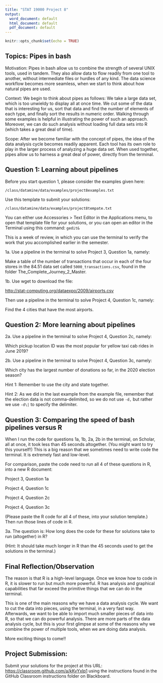 ```yaml
---
title: "STAT 19000 Project 8"
output:
  word_document: default
  html_document: default
  pdf_document: default
---
```


```r
knitr::opts_chunk$set(echo = TRUE)
```

## Topics:  Pipes in bash

Motivation:  Pipes in bash allow us to combine the strength of several UNIX tools, used in tandem.  They also allow data to flow readily from one tool to another, without intermediate files or hurdles of any kind.  The data science workflow becomes more seamless, when we start to think about how natural pipes are used.

Context:  We begin to think about pipes as follows:  We take a large data set, which is too unwieldy to display all at once time.  We cut some of the data that is interesting for us, sort that data and find the number of elements of each type, and finally sort the results in numeric order.  Walking through some examples is helpful in illustrating the power of such an approach.  Moreover, we can do such analysis without loading full data sets into R (which takes a great deal of time).

Scope:  After we become familiar with the concept of pipes, the idea of the data analysis cycle becomes readily apparent.  Each tool has its own role to play in the larger process of analyzing a huge data set.  When used together, pipes allow us to harness a great deal of power, directly from the terminal.

## Question 1: Learning about pipelines

Before you start question 1, please consider the examples given here:

`/class/datamine/data/examples/project8examples.txt`

Use this template to submit your solutions:

`/class/datamine/data/examples/project8tempate.txt`

You can either use Accessories > Text Editor in the Applications menu, to open that template file for your solutions, or you can open an editor in the Terminal using this command:  `gedit&`

This is a week of review, in which you can use the terminal to verify the work that you accomplished earlier in the semester.

1a.  Use a pipeline in the terminal to solve Project 3, Question 1a, namely:

Make a table of the number of transactions that occur in each of the four stores in the 84.51 data set called `5000_transactions.csv`, found in the folder The_Complete_Journey_2_Master.

1b.  Use wget to download the file:

<http://stat-computing.org/dataexpo/2009/airports.csv>

Then use a pipeline in the terminal to solve Project 4, Question 1c, namely:

Find the 4 cities that have the most airports.


## Question 2: More learning about pipelines

2a.  Use a pipeline in the terminal to solve Project 4, Question 2c, namely:

Which pickup location ID was the most popular for yellow taxi cab rides in June 2019?

2b.  Use a pipeline in the terminal to solve Project 4, Question 3c, namely:

Which city has the largest number of donations so far, in the 2020 election season?

Hint 1: Remember to use the city and state together.

Hint 2: As we did in the last example from the example file,
remember that the election data is not comma-delimited,
so we do not use `-d,`  but rather we use `-d\|` to specify the delimiter.


## Question 3: Comparing the speed of bash pipelines versus R

When I run the code for questions 1a, 1b, 2a, 2b in the terminal, on Scholar, all at once, it took less than 45 seconds altogether.  (You might want to try this yourself!)  This is a big reason that we sometimes need to write code the terminal.  It is extremely fast and low-level.


For comparison, paste the code need to run all 4 of these questions in R, into a new R document:

Project 3, Question 1a

Project 4, Question 1c

Project 4, Question 2c

Project 4, Question 3c

(Please paste the R code for all 4 of these, into your solution template.)
Then run those lines of code in R.

3a. The question is:  How long does the code for these for solutions take to run (altogether) in R?

(Hint:  It should take much longer in R than the 45 seconds used to get the solutions in the terminal.)

## Final Reflection/Observation

The reason is that R is a high-level language.  Once we know how to code in R, it is slower to run but much more powerful.  R has analysis and graphical capabilities that far exceed the primitive things that we can do in the terminal.

This is one of the main reasons why we have a data analysis cycle.  We want to cut the data into pieces, using the terminal, in a very fast way.  Afterwards, we want to be able to import much smaller pieces of data into R, so that we can do powerful analysis.  There are more parts of the data analysis cycle, but this is your first glimpse at some of the reasons why we combine the power of multiple tools, when we are doing data analysis.

More exciting things to come!!



## Project Submission:

Submit your solutions for the project at this URL: <https://classroom.github.com/a/kKvYxIp1> using the instructions found in the GitHub Classroom instructions folder on Blackboard.



